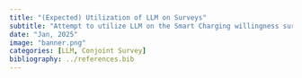 ```yaml
---
title: "(Expected) Utilization of LLM on Surveys"
subtitle: "Attempt to utilize LLM on the Smart Charging willingness survey and compare with human results."
date: "Jan, 2025"
image: "banner.png"
categories: [LLM, Conjoint Survey]
bibliography: ../references.bib
---
```

